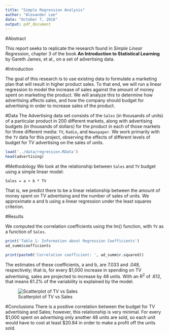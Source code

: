 ```yaml
---
title: "Simple Regression Analysis"
author: "Alexander Lee"
date: "October 7, 2016"
output: pdf_document
---
```



#Abstract

This report seeks to replicate the research found in *Simple Linear Regression*, chapter 3 of the book **An Introduction to Statistical Learning** by Gareth James, et al., on a set of advertising data.

#Introduction

The goal of this research is to use existing data to formulate a marketing plan that will result in higher product sales. To that end, we will run a linear regression to model the increase of sales against the amount of money spent on marketing the product. We will analyze this to determine how advertising affects sales, and how the company should budget for advertising in order to increase sales of the product.

#Data
The Advertising data set consists of the `Sales` (in thousands of units) of a particular product in 200 different markets, along with advertising budgets (in thousands of dollars) for the product in each of those markets for three different media: `TV`, `Radio`, and `Newspaper`. We work primarily with the `TV` data for this project, observing the effects of different levels of budget for TV advertising on the sales of units.

```r
load('../data/regression.RData')
head(advertising)
```

#Methodology
We look at the relationship between `Sales` and `TV` budget using a simple linear model:

  `Sales = a + b * TV`

That is, we predict there to be a linear relationship between the amount of money spent on TV advertising and the number of sales of units. We approximate a and b using a linear regression under the least squares criterion.

#Results

We computed the correlation coefficients using the lm() function, with `TV` as a function of `Sales`. 

```r
print('Table 1: Information about Regression Coefficients')
ad_summ$coefficients

print(paste0('Correlation coefficient: ', ad_summ$r.squared))
```

The estimates of these coefficients, a and b, are 7.033 and .048, respectively; that is, for every $1,000 increase in spending on TV advertising, sales are projected to increase by 48 units. With an R^2^ of .612, that means 61.2% of the variability is explained by the model. 

![Scatterplot of TV vs Sales](../images/scatterplot-tv-sales.png "Positive Correlation between TV budget and Sales")


#Conclusions
There is a positive correlation between the budget for TV advertising and Sales; however, this relationship is very minimal. For every $1,000 spent on advertising only another 48 units are sold, so each unit would have to cost at least $20.84 in order to make a profit off the units sold. 